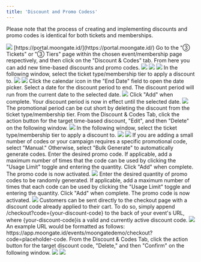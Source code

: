 ```yaml
---
title: 'Discount and Promo Codess'
---
```


Please note that the process of creating and implementing discounts and promo codes is identical for both tickets and memberships.

<img src="/images/creating-campaign/membership/creating program/Add Membership Details.webp"/>

<Steps>
    <Step title="Sign into the Moongate Merchant Portal">
        [https://portal.moongate.id/](https://portal.moongate.id/)
    </Step>
    <Step title="Navigate to the Target Event or Membership Page">
    </Step>
    <Step title="Navigate to the Discount & Codes Tab">
        Go to the "③ Tickets" or "③ Tiers" page within the chosen event/membership page respectively, and then click on the "Discount & Codes" tab. From here you can add new time-based discounts and promo codes.
        <img src="/images/distribution/discount-promo-codes/discount and codes tab.png"/>
    </Step>
    <Step title="Add a Time-based Discount/Promo Code">
        <AccordionGroup>
            <Accordion title ="Time-based Discount">
                <Steps>
                    <Step title="Click 'Add New'">
                        <img src="/images/creating-campaign/membership/creating program/Add Membership Details.webp"/>
                        <img src="/images/distribution/discount-promo-codes/time based discount/add discount.png"/>
                    </Step>
                    <Step title="Select a Ticket Type/Membership Tier to Discount">
                        In the following window, select the ticket type/membership tier to apply a discount to.
                        <img src="/images/distribution/discount-promo-codes/time based discount/select tier.webp"/>
                    </Step>
                    <Step title="Set the Discounted Price">
                        <img src="/images/distribution/discount-promo-codes/time based discount/set price.webp"/>
                    </Step>
                    <Step title="Set the Discount End Date">
                        Click the calendar icon in the "End Date" field to open the date picker. Select a date for the discount period to end. The discount period will run from the current date to the selected date.
                        <img src="/images/distribution/discount-promo-codes/time based discount/set end date.png"/>
                        Click "Add" when complete. Your discount period is now in effect until the selected date.
                    </Step>
                    <Step title="(Optional) Prematurely End Discount Period">
                        <img src="/images/distribution/discount-promo-codes/time based discount/delete time based discount.gif"/>
                        The promotional period can be cut short by deleting the discount from the ticket type/membership tier. From the Discount & Codes Tab, click the action button for the target time-based discount, "Edit", and then "Delete" on the following window.
                    </Step>
                </Steps>
            </Accordion>
            <Accordion title ="Promo Code">
                <Step title="Click 'Add New'">
                    <img src="/images/distribution/discount-promo-codes/promo code/add code.png"/>
                </Step>
                <Step title="Select a Ticket Type/Membership Tier to Discount">
                    In the following window, select the ticket type/membership tier to apply a discount to.
                    <img src="/images/distribution/discount-promo-codes/promo code/select tier.webp"/>
                </Step>
                <Step title="Enter a Discount %">
                    <img src="/images/distribution/discount-promo-codes/promo code/set discount.png"/>
                </Step>
                <Step title="Manually Generate or Bulk Generate Promo Codes">
                    If you are adding a small number of codes or your campaign requires a specific promotional code, select "Manual." Otherwise, select "Bulk Generate" to automatically generate codes.
                    <AccordionGroup>
                        <Accordion title="Manual">
                            Enter the desired promo code. If applicable, add a maximum number of times that the code can be used by clicking the "Usage Limit" toggle and entering the quantity. Click "Add" when complete. The promo code is now activated.
                            <img src="/images/distribution/discount-promo-codes/promo code/manual.webp"/>
                        </Accordion>
                        <Accordion title="Bulk Generate">
                            Enter the desired quantity of promo codes to be randomly generated. If applicable, add a maximum number of times that each code can be used by clicking the "Usage Limit" toggle and entering the quantity. Click "Add" when complete. The promo code is now activated.
                            <img src="/images/distribution/discount-promo-codes/promo code/bulk gen.png"/>
                        </Accordion>
                    </AccordionGroup>
                </Step>
                <Step title="(Optional) Create a Direct Discount Code Link">
                    Customers can be sent directly to the checkout page with a discount code already applied to their cart. To do so, simply append /checkout?code={your-discount-code} to the back of your event's URL, where {your-discount-code}is a valid and currently active discount code.
                    <img src="/images/distribution/discount-promo-codes/promo code/direct discount link.gif"/>
                    An example URL would be formatted as follows: https://app.moongate.id/events/moongatedemo/checkout?code=placeholder-code.
                </Step>
                <Step title="Deleting Promo Codes">
                    From the Discount & Codes Tab, click the action button for the target discount code, "Delete," and then "Confirm" on the following window.
                    <img src="/images/distribution/discount-promo-codes/promo code/delete promo code.gif"/>
                </Step>
            </Accordion>
        </AccordionGroup>
        <img src="/"/>
    </Step>
</Steps>
